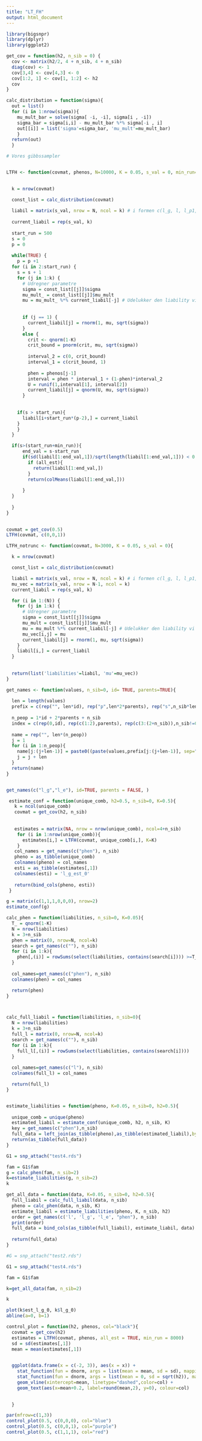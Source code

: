 ```yaml
---
title: "LT_FH"
output: html_document
---
```



```r
library(bigsnpr)
library(dplyr)
library(ggplot2)
```

```r
get_cov = function(h2, n_sib = 0) {
  cov <- matrix(h2/2, 4 + n_sib, 4 + n_sib)
  diag(cov) <- 1
  cov[3,4] <- cov[4,3] <- 0
  cov[1:2, 1] <- cov[1, 1:2] <- h2
  cov
}
```

```r
calc_distribution = function(sigma){
  out = list()
  for (i in 1:nrow(sigma)){
    mu_mult_bar = solve(sigma[ -i, -i], sigma[i , -i])
    sigma_bar = sigma[i,i] - mu_mult_bar %*% sigma[-i , i]
    out[[i]] = list('sigma'=sigma_bar, 'mu_mult'=mu_mult_bar)
    }
  return(out)
  }
```


```r
# Vores gibbssampler


LTFH <- function(covmat, phenos, N=10000, K = 0.05, s_val = 0, min_run=400, all_est=FALSE){

  
  k = nrow(covmat)

  const_list = calc_distribution(covmat)
  
  liabil = matrix(s_val, nrow = N, ncol = k) # i formen c(l_g, l, l_p1, l_p2)
  
  current_liabil = rep(s_val, k)
  
  start_run = 500
  s = 0
  p = 0
  
  while(TRUE) {
    p = p +1
  for (i in 2:start_run) {
    s = s + 1
    for (j in 1:k) {
      # Udregner parametre
      sigma = const_list[[j]]$sigma
      mu_mult_ = const_list[[j]]$mu_mult
      mu = mu_mult_ %*% current_liabil[-j] # Udelukker den liability vi er kommet til
    
      
      if (j == 1) {
        current_liabil[j] = rnorm(1, mu, sqrt(sigma))
      }
      else {
        crit <- qnorm(1-K)
        crit_bound = pnorm(crit, mu, sqrt(sigma))
        
        interval_2 = c(0, crit_bound)
        interval_1 = c(crit_bound, 1)
        
        phen = phenos[j-1]
        interval = phen * interval_1 + (1-phen)*interval_2
        U = runif(1,interval[1], interval[2])
        current_liabil[j] = qnorm(U, mu, sqrt(sigma))
      }
      
    
    if(s > start_run){
      liabil[i+start_run*(p-2),] = current_liabil
    }
    }
  }

  if(s>(start_run+min_run)){
      end_val = s-start_run
      if(sd(liabil[1:end_val,1])/sqrt(length(liabil[1:end_val,1])) < 0.1){
        if (all_est){
          return(liabil[1:end_val,])
        }
        return(colMeans(liabil[1:end_val,]))
        
      }
  }
      
  }
}
  
```







```r
covmat = get_cov(0.5)
LTFH(covmat, c(0,0,1))
```

```r
LTFH_notrunc <- function(covmat, N=3000, K = 0.05, s_val = 0){

  k = nrow(covmat)

  const_list = calc_distribution(covmat)

  liabil = matrix(s_val, nrow = N, ncol = k) # i formen c(l_g, l, l_p1, l_p2)
  mu_vec = matrix(s_val, nrow = N-1, ncol = k)
  current_liabil = rep(s_val, k)

  for (i in 1:(N)) {
    for (j in 1:k) {
      # Udregner parametre
      sigma = const_list[[j]]$sigma
      mu_mult = const_list[[j]]$mu_mult
      mu = mu_mult %*% current_liabil[-j] # Udelukker den liability vi er kommet til
      mu_vec[i,j] = mu
      current_liabil[j] = rnorm(1, mu, sqrt(sigma))
    }
    liabil[i,] = current_liabil
  }
  
  
  return(list('liabilities'=liabil, 'mu'=mu_vec))
}
```




```r
get_names <- function(values, n_sib=0, id= TRUE, parents=TRUE){
  
  len = length(values)
  prefix = c(rep("", len*id), rep("p",len*2*parents), rep("s",n_sib*len))
  
  n_peop = 1*id + 2*parents + n_sib
  index = c(rep(0,id), rep(c(1:2),parents), rep(c(3:(2+n_sib)),n_sib!=0))
  
  name = rep("", len*(n_peop))
  j = 1
  for (i in 1:n_peop){
    name[j:(j+len-1)] = paste0((paste(values,prefix[j:(j+len-1)], sep="_")), rep(index[i], len))
    j = j + len
  }
  return(name)
}


get_names(c("l_g","l_e"), id=TRUE, parents = FALSE, )
```



```r
 estimate_conf = function(unique_comb, h2=0.5, n_sib=0, K=0.5){
   k = ncol(unique_comb)
   covmat = get_cov(h2, n_sib)
   
   
   estimates = matrix(NA, nrow = nrow(unique_comb), ncol=4+n_sib)
    for (i in 1:nrow(unique_comb)){
      estimates[i,] = LTFH(covmat, unique_comb[i,], K=K)
    } 
   col_names = get_names(c("phen"), n_sib)
   pheno = as_tibble(unique_comb)
   colnames(pheno) = col_names
   esti = as_tibble(estimates[,1])
   colnames(esti) = 'l_g_est_0'
   
   return(bind_cols(pheno, esti))
 }

```



```r
g = matrix(c(1,1,1,0,0,0), nrow=2)
estimate_conf(g)
```



```r
calc_phen = function(liabilities, n_sib=0, K=0.05){
  T_ = qnorm(1-K)
  N = nrow(liabilities)
  k = 3+n_sib
  phen = matrix(0, nrow=N, ncol=k)
  search = get_names(c(""), n_sib)
  for (i in 1:k){
    phen[,(i)] = rowSums(select(liabilities, contains(search[i]))) >=T_
  }
  
  col_names=get_names(c("phen"), n_sib)
  colnames(phen) = col_names

  return(phen)
}



calc_full_liabil = function(liabilities, n_sib=0){
  N = nrow(liabilities)
  k = 3+n_sib
  full_l = matrix(0, nrow=N, ncol=k)
  search = get_names(c(""), n_sib)
  for (i in 1:k){
    full_l[,(i)] = rowSums(select(liabilities, contains(search[i])))
  }
  
  col_names=get_names(c("l"), n_sib)
  colnames(full_l) = col_names

  return(full_l)
}



```



```r
estimate_liabilities = function(pheno, K=0.05, n_sib=0, h2=0.5){
  
  unique_comb = unique(pheno)
  estimated_liabil = estimate_conf(unique_comb, h2, n_sib, K)
  key = get_names(c("phen"),n_sib) 
  full_data = left_join(as_tibble(pheno),as_tibble(estimated_liabil),by=key)
  return(as_tibble(full_data))
}

G1 = snp_attach("test4.rds")

fam = G1$fam
g = calc_phen(fam, n_sib=2)
k=estimate_liabilities(g, n_sib=2)
k

```




```r
get_all_data = function(data, K=0.05, n_sib=0, h2=0.5){
  full_liabil = calc_full_liabil(data, n_sib)
  pheno = calc_phen(data, n_sib, K)
  estimate_liabil = estimate_liabilities(pheno, K, n_sib, h2)
  order = get_names(c('l', 'l_g', 'l_e', "phen"), n_sib)
  print(order)
  full_data = bind_cols(as_tibble(full_liabil), estimate_liabil, data) %>% relocate(order)
  
  return(full_data)
}


```


```r

#G = snp_attach("test2.rds")

G1 = snp_attach("test4.rds")

fam = G1$fam

k=get_all_data(fam, n_sib=2)

k
```


```r
plot(k$est_l_g_0, k$l_g_0)
abline(a=0, b=1)
```


```r

control_plot = function(h2, phenos, col="black"){
  covmat = get_cov(h2)
  estimates = LTFH(covmat, phenos, all_est = TRUE, min_run = 8000)
  sd = sd(estimates[,1])
  mean = mean(estimates[,1])

  
  ggplot(data.frame(x = c(-2, 3)), aes(x = x)) +
    stat_function(fun = dnorm, args = list(mean = mean, sd = sd), mapping = aes(x),color=col) +
    stat_function(fun = dnorm, args = list(mean = 0, sd = sqrt(h2)), mapping = aes(x)) +
    geom_vline(xintercept=mean, linetype="dashed",color=col) +
    geom_text(aes(x=mean+0.2, label=round(mean,2), y=0), colour=col)
  

  }

```

```r
par(mfrow=c(1,3))
control_plot(0.5, c(0,0,0), col="blue")
control_plot(0.5, c(0,0,1), col="purple")
control_plot(0.5, c(1,1,1), col="red")
```




